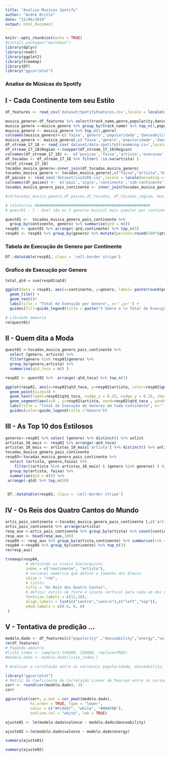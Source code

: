 ```yaml
---
title: "Analise Musicas Spotify"
author: "André Britto"
date: "23/06/2019"
output: html_document
---
```


```r
knitr::opts_chunk$set(echo = TRUE)
#install.packages("markdown")
library(dplyr)
library(readr)
library(ggplot2)
library(treemap)
library(DT)
library("ggcorrplot")
```

### Analise de Músicas do Spotify

## I - Cada Continente tem seu Estilo

```r

df_features <- read_csv('dataset/SpotifyFeatures.csv',locale = locale(encoding = "UTF-8"))
```

```r

musica_genero<-df_features %>% select(track_name,genre,popularity,danceability,energy, valence)
musica_genero <-musica_genero %>% group_by(track_name) %>% top_n(1,popularity)
musica_genero <- musica_genero %>% top_n(1,genre)
colnames(musica_genero)<-c('faixa','genero','popularidade','danceability','energy','valence')
musica_genero <- musica_genero[,c('faixa','genero','popularidade','danceability','energy','valence')]
df_stream_17_18 <- read_csv('dataset/data-spotifyStreamming.csv',locale = locale(encoding = "UTF-8"))
df_stream_17_18$Region <-toupper(df_stream_17_18$Region)
colnames(df_stream_17_18) <-  c('posicao','faixa','artista','execucao','url','data_execucao','region')
df_tocadas <- df_stream_17_18 %>% filter( !is.na(artista) ) 
rm(df_stream_17_18)
tocadas_musica_genero<-inner_join(df_tocadas,musica_genero)
tocadas_musica_genero <- tocadas_musica_genero[,c("faixa","artista","data_execucao","region","genero",'popularidade','danceability','energy','valence')]
df_paises <- read_csv('dataset/iso3166.csv',locale = locale(encoding = "UTF-8"))[,c("name","alpha-2","region","sub-region")]
colnames(df_paises) <-  c('pais','sigla','continente','sub-continente')
tocadas_musica_genero_pais_continente <- inner_join(tocadas_musica_genero,df_paises, by=c("region" = "sigla"))

#rm(tocadas_musica_genero,df_paises,df_tocadas, df_tocadas_regiao, musica_genero)
```


```r

# relatorios ###################################################
# quest01 - 1 - Qual são os 5 generos musical mais popular por continente

quest01 <-  tocadas_musica_genero_pais_continente %>% 
  group_by(continente, genero) %>% summarise(qtd = n())
resp01 <- quest01 %>% arrange(-qtd,continente) %>% top_n(5)
resp01 <- resp01 %>% group_by(genero) %>% mutate(percent=round(100*(qtd/sum(resp01$qtd)),2))

```

### Tabela de Execução de Genero por Continente

```r
DT::datatable(resp01, class = 'cell-border stripe')
```

### Grafico de Execução por Genero
```r
total_qtd = sum(resp01$qtd)

ggplot(data = resp01, aes(x=continente, y=genero, label= paste(round(percent,2),'%') , fill= percent)) + 
  geom_tile() +
  geom_text()+
  labs(title = "Total de Execução por Genero", x='',y='') +
  guides(fill=guide_legend(title = paste("% Sobre o \n Total de Execuções:", total_qtd )))

# Librando memoria
rm(quest01)
```

## II - Quem dita a Moda 
```r

quest02 <-tocadas_musica_genero_pais_continente %>%
  select (genero, artista) %>% 
  filter(genero %in% resp01$genero) %>%
  group_by(genero,artista) %>%
  summarise(qtd_toca = n() ) 

resp02 <- quest02 %>%  arrange(-qtd_toca) %>% top_n(1)

```

```r
ggplot(resp02, aes(x=resp02$qtd_toca, y=resp02$artista, color=resp02$genero)) +
  geom_point(size=3) +
  geom_text(label=resp02$qtd_toca, nudge_x = 0.25, nudge_y = 0.25, check_overlap = T) +
  geom_segment(aes(x=0 , y=resp02$artista, xend=resp02$qtd_toca , yend=resp02$artista )) + 
  labs(title = "Total de Execução de Generos em Cada Continente", x='',y='') +
  guides(color=guide_legend(title ="Genero"))

```

## III - As Top 10 dos Estilosos

```r
generos<-resp01 %>% select (genero) %>% distinct() %>% unlist
artistas_10_mais <- resp02 %>% arrange(-qtd_toca)
artistas_10_mais <- artistas_10_mais['artista'] %>% distinct() %>% unlist
tocadas_musica_genero_pais_continente
resp03<-tocadas_musica_genero_pais_continente %>% 
  select (artista, genero,faixa) %>%
    filter((artista %in% artistas_10_mais) & (genero %in% generos) ) %>%
  group_by(artista, faixa) %>%
  summarise(qtd = n()) %>%
 arrange(-qtd) %>% top_n(10) 
  
```

```r
 DT::datatable(resp03, class = 'cell-border stripe')

```

## IV - Os Reis dos Quatro Cantos do Mundo

```r
artis_pais_continente <-tocadas_musica_genero_pais_continente [,c('artista', 'pais', "continente")]
artis_pais_continente %>% arrange(artista)
resp_aux <-artis_pais_continente %>% group_by(artista) %>% count(continente) %>% arrange(-n)
resp_aux <- head(resp_aux,100)
resp04 <- resp_aux %>% group_by(artista,continente) %>% summarise(rnk = max(n))
resp04 <-resp04 %>% group_by(continente) %>% top_n(3)
rm(resp_aux)
```

```r
treemap(resp04,
         # definindo os niveis hierarquicos
         index = c("continente", "artista"),
         # variavel numerica que define o tamanho dos blocos
         vSize = "rnk",
         # titulo
         title = "Os Reis dos Quatro Cantos",
         # definir estilo da fonte e ajuste vertical para cada um dos niveis hierarquicos
         fontsize.labels = c(12,10),
         align.labels = list(c("centre","centre"),c("left","top")),
         ymod.labels = c(0.6, 0, 0)
 ) 
```

## V - Tentativa de predição ...

```r
modelo.dado <- df_features[c("popularity" ,"danceability","energy","valence")]
rm(df_features)
# Pegando amostra
#lista_index <- sample(1:150000, 150000, replace=TRUE)
#modelo.dado <- modelo.dado[lista_index,]

# Analisar a correlação entre as variáveis popularidade, danceability, energy e valence"

library("ggcorrplot")
# Matriz de Coeficiente de Correlação Linear de Pearson entre as variaveis
corr <- round(cor(modelo.dado), 3)
corr

ggcorrplot(corr, p.mat = cor_pmat(modelo.dado),
           hc.order = TRUE, type = "lower",
           color = c("#FC4E07", "white", "#00AFBB"),
           outline.col = "white", lab = TRUE)

ajuste01 <- lm(modelo.dado$valence ~ modelo.dado$danceability)

ajuste02 <-lm(modelo.dado$valence ~ modelo.dado$energy)

summary(ajuste01)

summary(ajuste02)

```